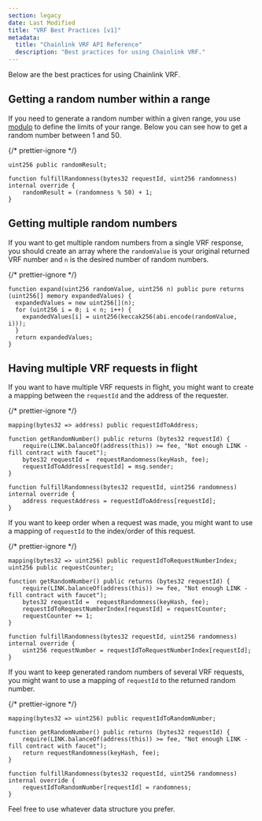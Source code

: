 ```yaml
---
section: legacy
date: Last Modified
title: "VRF Best Practices [v1]"
metadata:
  title: "Chainlink VRF API Reference"
  description: "Best practices for using Chainlink VRF."
---
```



<VrfCommon />

Below are the best practices for using Chainlink VRF.

## Getting a random number within a range

If you need to generate a random number within a given range, you use [modulo](https://docs.soliditylang.org/en/v0.8.17/types.html#modulo) to define the limits of your range. Below you can see how to get a random number between 1 and 50.

{/* prettier-ignore */}
```solidity
uint256 public randomResult;

function fulfillRandomness(bytes32 requestId, uint256 randomness) internal override {
    randomResult = (randomness % 50) + 1;
}
```

## Getting multiple random numbers

If you want to get multiple random numbers from a single VRF response, you should create an array where the `randomValue` is your original returned VRF number and `n` is the desired number of random numbers.

{/* prettier-ignore */}
```solidity
function expand(uint256 randomValue, uint256 n) public pure returns (uint256[] memory expandedValues) {
  expandedValues = new uint256[](n);
  for (uint256 i = 0; i < n; i++) {
    expandedValues[i] = uint256(keccak256(abi.encode(randomValue, i)));
  }
  return expandedValues;
}

```

## Having multiple VRF requests in flight

If you want to have multiple VRF requests in flight, you might want to create a mapping between the `requestId` and the address of the requester.

{/* prettier-ignore */}
```solidity
mapping(bytes32 => address) public requestIdToAddress;

function getRandomNumber() public returns (bytes32 requestId) {
    require(LINK.balanceOf(address(this)) >= fee, "Not enough LINK - fill contract with faucet");
    bytes32 requestId =  requestRandomness(keyHash, fee);
    requestIdToAddress[requestId] = msg.sender;
}

function fulfillRandomness(bytes32 requestId, uint256 randomness) internal override {
    address requestAddress = requestIdToAddress[requestId];
}
```

If you want to keep order when a request was made, you might want to use a mapping of `requestId` to the index/order of this request.

{/* prettier-ignore */}
```solidity
mapping(bytes32 => uint256) public requestIdToRequestNumberIndex;
uint256 public requestCounter;

function getRandomNumber() public returns (bytes32 requestId) {
    require(LINK.balanceOf(address(this)) >= fee, "Not enough LINK - fill contract with faucet");
    bytes32 requestId =  requestRandomness(keyHash, fee);
    requestIdToRequestNumberIndex[requestId] = requestCounter;
    requestCounter += 1;
}

function fulfillRandomness(bytes32 requestId, uint256 randomness) internal override {
    uint256 requestNumber = requestIdToRequestNumberIndex[requestId];
}
```

If you want to keep generated random numbers of several VRF requests, you might want to use a mapping of `requestId` to the returned random number.

{/* prettier-ignore */}
```solidity
mapping(bytes32 => uint256) public requestIdToRandomNumber;

function getRandomNumber() public returns (bytes32 requestId) {
    require(LINK.balanceOf(address(this)) >= fee, "Not enough LINK - fill contract with faucet");
    return requestRandomness(keyHash, fee);
}

function fulfillRandomness(bytes32 requestId, uint256 randomness) internal override {
    requestIdToRandomNumber[requestId] = randomness;
}
```

Feel free to use whatever data structure you prefer.
